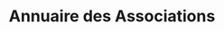 ---
layout: ../../../layouts/AssoSort.astro
title: "Annuaire des Associations"
typeFilter: debat
affiliationFilter: celsa
---